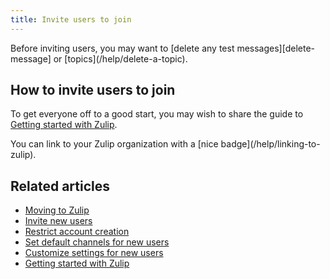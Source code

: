 ```yaml
---
title: Invite users to join
---
```




<ZulipTip>
  Before inviting users, you may want to [delete any test messages][delete-message]
  or [topics](/help/delete-a-topic).
</ZulipTip>

[delete-message]: /help/delete-a-message#delete-a-message-completely

## How to invite users to join

<HowToInviteUsersToJoin />

To get everyone off to a good start, you may wish to share the guide
to [Getting started with Zulip](/help/getting-started-with-zulip).

<ZulipTip>
  You can link to your Zulip organization with a [nice badge](/help/linking-to-zulip).
</ZulipTip>

## Related articles

* [Moving to Zulip](/help/moving-to-zulip)
* [Invite new users](/help/invite-new-users)
* [Restrict account creation](/help/restrict-account-creation)
* [Set default channels for new users](/help/set-default-channels-for-new-users)
* [Customize settings for new users](/help/customize-settings-for-new-users)
* [Getting started with Zulip](/help/getting-started-with-zulip)
